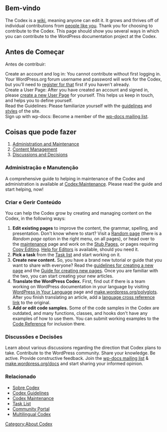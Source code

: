 {{Languages|
{{zh-cn|Codex:Contributing}}
{{de|Codex:Mitwirken}}
{{en|Codex:Contributing}}
{{es|Codex:Contribuyendo}}
{{fr|Codex:Contribuer}}
{{it|Codex:Contribuire}}
{{ja|Codex:参加方法}}
{{ko|Codex:Contributing}}
{{pt-br|Codex:Contribuir}}
{{th|Codex:Contributing}}
{{tr|Codex:Katkıda_Bulunmak}}
}}
== Bem-vindo ==

The Codex is a [[Wikipedia:wiki|wiki]], meaning anyone can edit it. It grows and thrives off of individual contributions from [[Special:Listusers|people like you]]. Thank you for choosing to contribute to the Codex. This page should show you several ways in which you can contribute to the WordPress documentation project at the Codex.

== Antes de Começar ==

Antes de contribuir:
;Create an account and log in: You cannot contribute without first logging in. Your WordPress.org forum username and password will work for the Codex, but you'll need to [http://wordpress.org/support/register.php register for that] first if you haven't already.
;Create a User Page: After you have created an account and signed in, please [[Codex:Creating a User Page|create a new User Page]] for yourself. This helps us keep in touch, and helps you to define yourself.
;Read the Guidelines: Please familiarize yourself with the [[Codex:Guidelines|guidelines]] and [[Codex:Styles|styles]] of the site.
;Sign up with wp-docs: Become a member of the [[Mailing_Lists#Documentation|wp-docs mailing list]].

== Coisas que pode fazer ==

#[[#Administration and Maintenance|Administration and Maintenance]]
#[[#Creating and Managing Content|Content Management]]
#[[#Discussions and Decisions|Discussions and Decisions]]

=== Administração e Manutenção ===

A comprehensive guide to helping in maintenance of the Codex and administration is available at [[Codex:Maintenance]]. Please read the guide and start helping, now!

=== Criar e Gerir Conteúdo ===

You can help the Codex grow by creating and managing content on the Codex, in the following ways:

# '''Edit existing pages''' to improve the content, the grammar, spelling, and presentation. Don't know where to start? Visit a [[Special:Randompage|Random page]] (there is a ''Random page'' option in the right menu, on all pages), or head over to the [[Codex:Maintenance|maintenance]] page and work on the [[:Category:Stubs|Stub Pages]], or pages requiring [[:Category:Copyedits|Copy Editing]]. [[Help:Contents#Help_For_Editors|Help for Editors]] is available, should you need it.
# '''Pick a task''' from the [[Codex:Tasks|Task list]] and start working on it.
# '''Create new content.''' So, you have a brand new tutorial or guide that you want to share with everyone? Read the [[Codex:Guidelines#New_Pages|guidelines for creating a new page]] and the [[Codex:Creating a New Page|Guide for creating new pages]]. Once you are familiar with the two, you can start creating your new articles.
# '''Translate the WordPress Codex.''' First, find out if there is a team working on WordPress documentation in your language by visiting [[WordPress in Your Language]] page and [http://make.wordpress.org/polyglots/ make.wordpress.org/polyglots]. After you finish translating an article, add a [[Multilingual_Codex#Language_Cross_Reference|language cross reference link]] to the original.
# '''Add or edit code samples.''' Some of the code samples in the Codex are outdated, and many functions, classes, and hooks don't have any examples of how to use them. You can submit working examples to the [https://developer.wordpress.org/reference/ Code Reference] for inclusion there.

===Discussões e Decisões ===

Learn about various discussions regarding the direction that Codex plans to take. Contribute to the WordPress community. Share your knowledge. Be active. Provide constructive feedback. Join the [[Mailing_Lists#docs|wp-docs mailing list]] & [http://make.wordpress.org/docs/ make.wordpress.org/docs] and start sharing your informed opinion.

=== Relacionado ===
*[[pt:Codex:Sobre|Sobre Codex]]
*[[Codex:Guidelines|Codex Guidelines]]
*[[Codex:Maintenance|Codex Maintenance]]
*[[Codex:Tasks|Task List]]
*[[Codex:Community_Portal|Community Portal]]
*[[Multilingual Codex]]

[[Category:About Codex]]